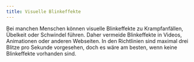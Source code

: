 ```yaml
---
title: Visuelle Blinkeffekte
---
```


Bei manchen Menschen können visuelle Blinkeffekte zu Krampfanfällen, Übelkeit oder Schwindel führen. Daher vermeide
Blinkeffekte in Videos, Animationen oder anderen Webseiten. In den Richtlinien sind maximal drei Blitze pro Sekunde
vorgesehen, doch es wäre am besten, wenn keine Blinkeffekte vorhanden sind.

